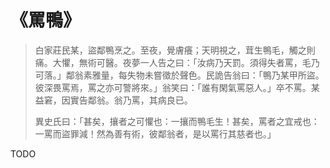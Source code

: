 # 《罵鴨》

> 白家莊民某，盜鄰鴨烹之。至夜，覺膚癢；天明視之，茸生鴨毛，觸之則痛。大懼，無術可醫。夜夢一人告之曰：「汝病乃天罰。須得失者罵，毛乃可落。」鄰翁素雅量，每失物未嘗徵於聲色。民詭告翁曰：「鴨乃某甲所盜。彼深畏罵焉，罵之亦可警將來。」翁笑曰：「誰有閑氣罵惡人。」卒不罵。某益窘，因實告鄰翁。翁乃罵，其病良已。
>
> 異史氏曰：「甚矣，攘者之可懼也：一攘而鴨毛生！甚矣，罵者之宜戒也：一罵而盜罪減！然為善有術，彼鄰翁者，是以罵行其慈者也。」

TODO
